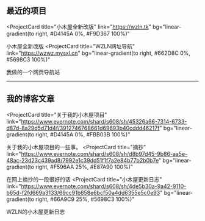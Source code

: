 ## 最近的项目

<ProjectCard
  title="小木屋全新改版"
  link="https://wzln.tk"
  bg="linear-gradient(to right, #D4145A 0%, #F9D367 100%)"
>
  小木屋全新改版
</ProjectCard>
<ProjectCard
  title="WZLN网址导航"
  link="https://wzwz.mysxl.cn"
  bg="linear-gradient(to right, #662D8C 0%, #5698C3 100%)"
>
  我做的一个网页导航站
</ProjectCard>
<hr>
</hr>

## 我的博客文章

<ProjectCard
  title="关于我的小木屋项目"
  link="https://www.evernote.com/shard/s608/sh/45326a66-7314-6733-d87d-8a29d5d71d4f/3912746768661d69693b40cddd46217f"
  bg="linear-gradient(to right, #D4145A 0%, #FBB03B 100%)"
>
  关于我的小木屋项目的一些事。
</ProjectCard>
<ProjectCard
  title="摘抄"
  link="https://www.evernote.com/shard/s608/sh/d8b97d45-9b86-aa5e-48ac-23d23c439ad8/7992e1c39dd51f1f7a2e84b77b2b0b7e"
  bg="linear-gradient(to right, #F596AA 25%, #E87A90 100%)"
>
  在网上摘抄的一段很好的话
</ProjectCard>
<ProjectCard
  title="小木屋更新日志"
  link="https://www.evernote.com/shard/s608/sh/4de5b30a-9a42-9110-b65d-f2fd669a3133/69cc91b658e6bcf50a4dd6355e5c0e93"
  bg="linear-gradient(to right, #66A9C9 25%, #5698C3 100%)"
>
  WZLN的小木屋更新日志
</ProjectCard>
